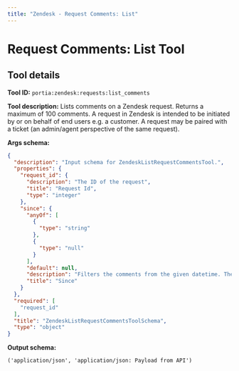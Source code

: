 ```yaml
---
title: "Zendesk - Request Comments: List"
---
```

<!-- WARNING: This file is auto-generated by generate_tool_docs.py. Do not edit manually. -->


# Request Comments: List Tool

<Intro />

## Tool details
**Tool ID:** `portia:zendesk:requests:list_comments`

**Tool description:** Lists comments on a Zendesk request. Returns a maximum of 100 comments. A request in Zendesk is intended to be initiated by or on behalf of end users e.g. a customer. A request may be paired with a ticket (an admin/agent perspective of the same request). 

**Args schema:**
```json
{
  "description": "Input schema for ZendeskListRequestCommentsTool.",
  "properties": {
    "request_id": {
      "description": "The ID of the request",
      "title": "Request Id",
      "type": "integer"
    },
    "since": {
      "anyOf": [
        {
          "type": "string"
        },
        {
          "type": "null"
        }
      ],
      "default": null,
      "description": "Filters the comments from the given datetime. The datetime must be in ISO 8601 format. Example: 2019-01-01T00:00:00Z",
      "title": "Since"
    }
  },
  "required": [
    "request_id"
  ],
  "title": "ZendeskListRequestCommentsToolSchema",
  "type": "object"
}
```

**Output schema:**
```
('application/json', 'application/json: Payload from API')
```
